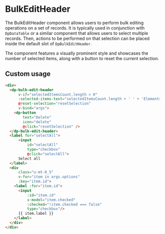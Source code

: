 
<Meta
    title="Components/BulkEditHeader"
    component={DpBulkEditHeader}
/>

# BulkEditHeader

The BulkEditHeader component allows users to perform bulk editing operations on a set of records. It is typically used in conjunction with `DpDataTable` or a similar component that allows users to select multiple records. Then, actions to be performed on that selection can be placed inside the default slot of `DpBulkEditHeader`.

The component features a visually prominent style and showcases the number of selected items, along with a button to reset the current selection.

## Custom usage

```html
<div>
  <dp-bulk-edit-header
      v-if="selectedItemsCount.length > 0"
      :selected-items-text="selectedItemsCount.length + ' ' + 'Elements selected'"
      @reset-selection="resetSelection"
      v-bind="args">
    <dp-button
        text="Delete"
        icon="delete"
        @click="resetSelection" />
  </dp-bulk-edit-header>
  <label for="selectAll">
      <input
          id="selectAll"
          type="checkbox"
          @click="selectAll">
      Select all
  </label>
  <div
      class="u-mt-0_5"
      v-for="item in args.options"
      :key="item.id">
    <label :for="item.id">
      <input
          :id="item.id"
          v-model="item.checked"
          :checked="!item.checked === false"
          type="checkbox"/>
      {{ item.label }}
    </label>
  </div>
</div>
```
